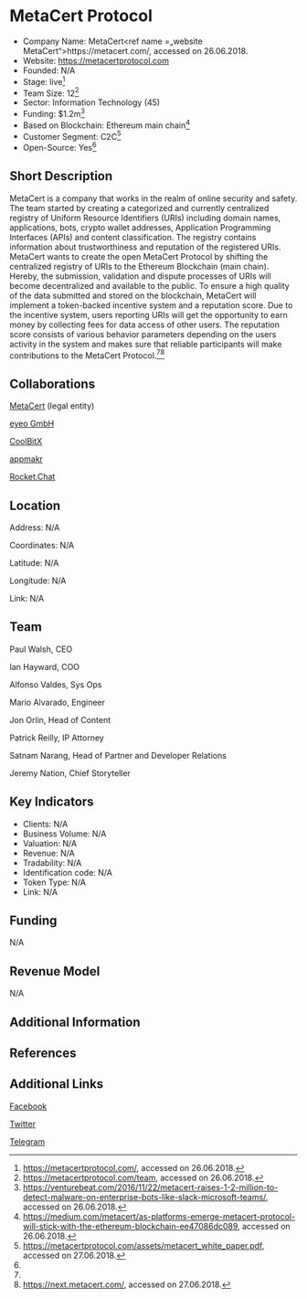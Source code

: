 =MetaCert Protocol=

* Company Name: MetaCert<ref name =„website MetaCert“>https://metacert.com/, accessed on 26.06.2018.</ref>
* Website: https://metacertprotocol.com
* Founded: N/A
* Stage: live<ref name=„website“>https://metacertprotocol.com/, accessed on 26.06.2018.</ref>
* Team Size: 12<ref>https://metacertprotocol.com/team, accessed on 26.06.2018.</ref>
* Sector: Information Technology (45)
* Funding: $1.2m<ref>https://venturebeat.com/2016/11/22/metacert-raises-1-2-million-to-detect-malware-on-enterprise-bots-like-slack-microsoft-teams/, accessed on 26.06.2018.</ref>
* Based on Blockchain: Ethereum main chain<ref>https://medium.com/metacert/as-platforms-emerge-metacert-protocol-will-stick-with-the-ethereum-blockchain-ee47086dc089, accessed on 26.06.2018.</ref>
* Customer Segment: C2C<ref name=“whitepaper“>https://metacertprotocol.com/assets/metacert_white_paper.pdf, accessed on 27.06.2018.</ref>
* Open-Source: Yes<ref name=“whitepaper“/>

==Short Description==

MetaCert is a company that works in the realm of online security and safety. The team started by creating a categorized and currently centralized registry of Uniform Resource Identifiers (URIs) including domain names, applications, bots, crypto wallet addresses, Application Programming Interfaces (APIs) and content classification. The registry contains information about trustworthiness and reputation of the registered URIs. MetaCert wants to create the open MetaCert Protocol by shifting the centralized registry of URIs to the Ethereum Blockchain (main chain). Hereby, the submission, validation and dispute processes of URIs will become decentralized and available to the public. To ensure a high quality of the data submitted and stored on the blockchain, MetaCert will implement a token-backed incentive system and a reputation score. Due to the incentive system, users reporting URIs will get the opportunity to earn money by collecting fees for data access of other users. The reputation score consists of various behavior parameters depending on the users activity in the system and makes sure that reliable participants will make contributions to the MetaCert Protocol.<ref name=”whitepaper”/><ref> https://next.metacert.com/, accessed on 27.06.2018.</ref>


==Collaborations==

[https://metacert.com/ MetaCert] (legal entity)

[https://eyeo.com/ eyeo GmbH]

[https://coolwallet.io/ CoolBitX]

[https://www.appmakr.com/ appmakr]

[https://rocket.chat/ Rocket.Chat]


==Location==

Address: N/A

Coordinates: N/A

Latitude: N/A

Longitude: N/A

Link: N/A


==Team==

Paul Walsh, CEO

Ian Hayward, COO

Alfonso Valdes, Sys Ops

Mario Alvarado, Engineer

Jon Orlin, Head of Content

Patrick Reilly, IP Attorney

Satnam Narang, Head of Partner and Developer Relations

Jeremy Nation, Chief Storyteller



==Key Indicators==

* Clients: N/A
* Business Volume: N/A
* Valuation: N/A
* Revenue: N/A
* Tradability: N/A
* Identification code: N/A
* Token Type: N/A
* Link: N/A

==Funding==

N/A

==Revenue Model==

N/A

==Additional Information==




==References==

<references/>



==Additional Links==

[https://www.facebook.com/MetaCertHQ Facebook]

[https://twitter.com/metacert Twitter]

[https://t.me/metacert Telegram]
